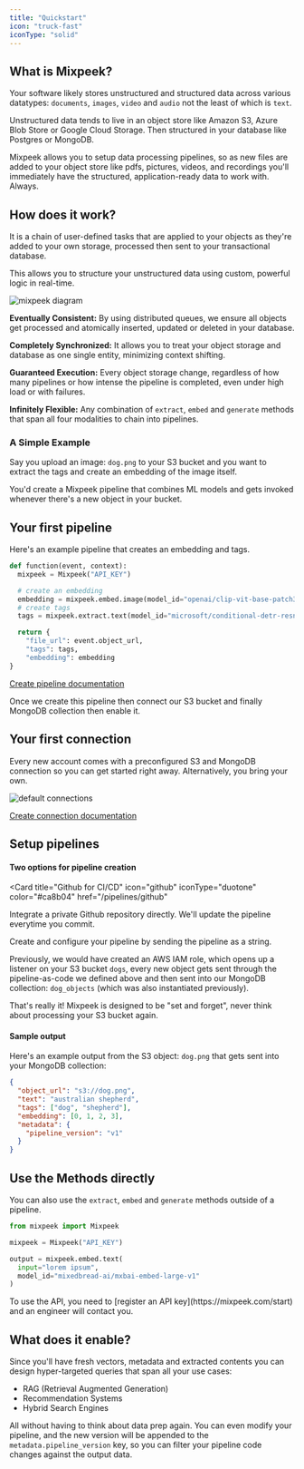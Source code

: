 ```yaml
---
title: "Quickstart"
icon: "truck-fast"
iconType: "solid"
---
```


## What is Mixpeek?

Your software likely stores unstructured and structured data across various datatypes: `documents`, `images`, `video` and `audio` not the least of which is `text`.

Unstructured data tends to live in an object store like Amazon S3, Azure Blob Store or Google Cloud Storage. Then structured in your database like Postgres or MongoDB.

Mixpeek allows you to setup data processing pipelines, so as new files are added to your object store like pdfs, pictures, videos, and recordings you'll immediately have the structured, application-ready data to work with. Always.

## How does it work?

It is a chain of user-defined tasks that are applied to your objects as they're added to your own storage, processed then sent to your transactional database.

This allows you to structure your unstructured data using custom, powerful logic in real-time.

![mixpeek diagram](https://mixpeek.com/static/img/diagrams/high-level.png)

**Eventually Consistent:** By using distributed queues, we ensure all objects get processed and atomically inserted, updated or deleted in your database.

**Completely Synchronized:** It allows you to treat your object storage and database as one single entity, minimizing context shifting.

**Guaranteed Execution:** Every object storage change, regardless of how many pipelines or how intense the pipeline is completed, even under high load or with failures.

**Infinitely Flexible:** Any combination of `extract`, `embed` and `generate` methods that span all four modalities to chain into pipelines.

### A Simple Example

Say you upload an image: `dog.png` to your S3 bucket and you want to extract the tags and create an embedding of the image itself.

You'd create a Mixpeek pipeline that combines ML models and gets invoked whenever there's a new object in your bucket.

## Your first pipeline

Here's an example pipeline that creates an embedding and tags.

```python
def function(event, context):
  mixpeek = Mixpeek("API_KEY")

  # create an embedding
  embedding = mixpeek.embed.image(model_id="openai/clip-vit-base-patch32")
  # create tags
  tags = mixpeek.extract.text(model_id="microsoft/conditional-detr-resnet-50")

  return {
    "file_url": event.object_url,
    "tags": tags,
    "embedding": embedding
}
```

[Create pipeline documentation](/pipelines/create)

Once we create this pipeline then connect our S3 bucket and finally MongoDB collection then enable it.

## Your first connection

<Tip>
  Every new account comes with a preconfigured S3 and MongoDB connection so you
  can get started right away. Alternatively, you bring your own.
</Tip>

![default connections](/images/default-connections.png)

[Create connection documentation](/connections/create)

## Setup pipelines

#### Two options for pipeline creation

<CardGroup cols={2}>

<Card 
title="Github for CI/CD" 
icon="github" 
iconType="duotone" 
color="#ca8b04"
href="/pipelines/github"
>
  Integrate a private Github repository directly. We'll update the pipeline everytime you commit.

</Card>

<Card title="API Post Directly" icon="code" iconType="duotone" color="#ca8b04" href="/pipelines/create">
  Create and configure your pipeline by sending the pipeline as a string.

</Card>
</CardGroup>

Previously, we would have created an AWS IAM role, which opens up a listener on your S3 bucket `dogs`, every new object gets sent through the pipeline-as-code we defined above and then sent into our MongoDB collection: `dog_objects` (which was also instantiated previously).

That's really it! Mixpeek is designed to be "set and forget", never think about processing your S3 bucket again.

#### Sample output

Here's an example output from the S3 object: `dog.png` that gets sent into your MongoDB collection:

```json
{
  "object_url": "s3://dog.png",
  "text": "australian shepherd",
  "tags": ["dog", "shepherd"],
  "embedding": [0, 1, 2, 3],
  "metadata": {
    "pipeline_version": "v1"
  }
}
```

## Use the Methods directly

You can also use the `extract`, `embed` and `generate` methods outside of a pipeline.

```python
from mixpeek import Mixpeek

mixpeek = Mixpeek("API_KEY")

output = mixpeek.embed.text(
  input="lorem ipsum",
  model_id="mixedbread-ai/mxbai-embed-large-v1"
)
```

<Note>
  To use the API, you need to [register an API key](https://mixpeek.com/start)
  and an engineer will contact you.
</Note>

## What does it enable?

Since you'll have fresh vectors, metadata and extracted contents you can design hyper-targeted queries that span all your use cases:

- RAG (Retrieval Augmented Generation)
- Recommendation Systems
- Hybrid Search Engines

All without having to think about data prep again. You can even modify your pipeline, and the new version will be appended to the `metadata.pipeline_version` key, so you can filter your pipeline code changes against the output data.

